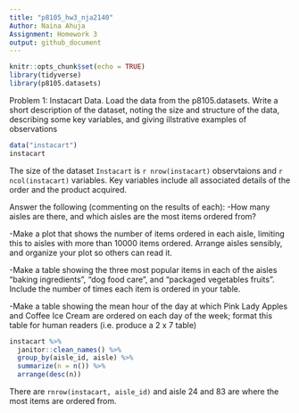 ```yaml
---
title: "p8105_hw3_nja2140"
Author: Naina Ahuja
Assignment: Homework 3
output: github_document
---
```


```r
knitr::opts_chunk$set(echo = TRUE)
library(tidyverse)
library(p8105.datasets)
```

Problem 1: Instacart Data. Load the data from the p8105.datasets. Write a short description of the dataset, noting the size and structure of the data, describing some key variables, and giving illstrative examples of observations
```r
data("instacart") 
instacart
```
The size of the dataset `Instacart` is `r nrow(instacart)` observtaions and `r ncol(instacart)` variables. Key variables include all associated details of the order and the product acquired. 

Answer the following (commenting on the results of each):
  -How many aisles are there, and which aisles are the most items ordered from?

  -Make a plot that shows the number of items ordered in each aisle, limiting this to aisles with more than 10000 items ordered. Arrange aisles sensibly, and organize your plot so others can read it.

  -Make a table showing the three most popular items in each of the aisles “baking ingredients”, “dog food care”, and “packaged vegetables fruits”. Include the number of times each item is ordered in your table.
  
-Make a table showing the mean hour of the day at which Pink Lady Apples and Coffee Ice Cream are ordered on each day of the week; format this table for human readers (i.e. produce a 2 x 7 table)

```r
instacart %>%
  janitor::clean_names() %>%
  group_by(aisle_id, aisle) %>%
  summarize(n = n()) %>%
  arrange(desc(n))
```

There are `rnrow(instacart, aisle_id)` and aisle 24 and 83 are where the most items are ordered from. 
  